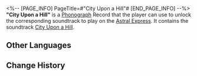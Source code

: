 <%-- [PAGE_INFO]
PageTitle=#"City Upon a Hill"#
[END_PAGE_INFO] --%>
{{Item Infobox
|id          = 210316
|image       = Item City Upon a Hill.png
|type        = Disk
|invCategory = Valuables
|rarity      = 3
|effect      = 
|description = A record that can be played on the Express' phonograph. It might be a chance acquisition or a gift from someone else. All sorts of memories surge up when the music plays &mdash; the smiles, encounters, touches, and the excitement of battle. Maybe that is why people still collect records even as society rapidly advances.<br />The current record contains the track "City Upon a Hill."
}}
{{Description|''The city is built on the mountain, and no shadow can cover it.''}}
'''"City Upon a Hill"''' is a [[Phonograph]] Record that the player can use to unlock the corresponding soundtrack to play on the [[Astral Express]]. It contains the soundtrack [[City Upon a Hill]].

==Other Languages==
{{Other Languages
|en   = "City Upon a Hill"
|zhs  = 《山巅之城》
|zht  = 《山巔之城》
|ja   = 『頂にある町』
|ko   = ≪산꼭대기의 도시≫
|es   = La ciudad sobre la cima
|fr   = «&nbsp;City Upon a Hill&nbsp;»
|ru   = City upon a Hill
|th   = "City Upon a Hill"
|vi   = "Thành Phố Trên Đỉnh Núi"
|de   = „Stadt auf einem Hügel“
|id   = "City Upon a Hill"
|pt   = "City Upon a Hill"
}}

==Change History==
{{Change History|2.1}}